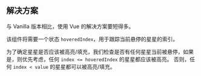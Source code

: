 
## 解决方案

与 Vanilla 版本相比，使用 Vue 的解决方案要短得多。

该组件将需要一个状态 `hoveredIndex`，用于跟踪当前悬停的星星的索引。

为了确定星星是否应该被高亮/填充，我们检查是否有任何星星当前被悬停，如果是，则优先考虑，任何 `index <= hoveredIndex` 的星星都应该被高亮。 否则，任何 `index < value` 的星星都可以被高亮/填充。

<Notes />

<TestCases />
